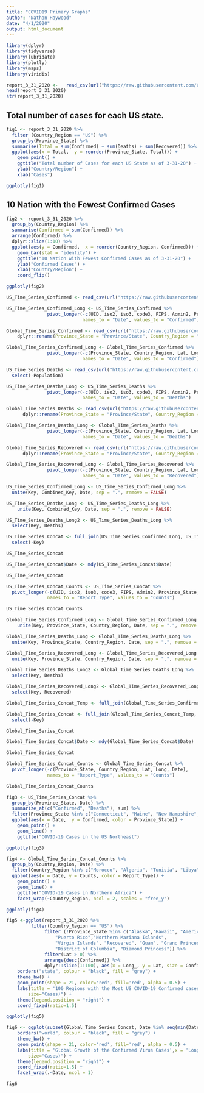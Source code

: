 ```yaml
---
title: "COVID19 Primary Graphs"
author: "Nathan Haywood"
date: "4/1/2020"
output: html_document
---
```


```r
library(dplyr)
library(tidyverse)
library(lubridate)
library(plotly)
library(maps)
library(viridis)
```

```r
report_3_31_2020 <-   read_csv(url("https://raw.githubusercontent.com/CSSEGISandData/COVID-19/master/csse_covid_19_data/csse_covid_19_daily_reports/03-31-2020.csv"))
head(report_3_31_2020)
str(report_3_31_2020)
```

## Total number of cases for each US state.
```r
fig1 <- report_3_31_2020 %>% 
  filter (Country_Region == "US") %>%
  group_by(Province_State) %>%
  summarise(Total = sum(Confirmed) + sum(Deaths) + sum(Recovered)) %>%
  ggplot(aes(x = Total,  y = reorder(Province_State, Total))) + 
    geom_point() +
    ggtitle("Total number of Cases for each US State as of 3-31-20") +
    ylab("Country/Region") +
    xlab("Cases")

ggplotly(fig1)
```

## 10 Nation with the Fewest Confirmed Cases
```r
fig2 <- report_3_31_2020 %>% 
  group_by(Country_Region) %>%
  summarise(Confirmed = sum(Confirmed)) %>%
  arrange(Confirmed) %>%
  dplyr::slice(1:10) %>%
  ggplot(aes(y = Confirmed,  x = reorder(Country_Region, Confirmed))) + 
    geom_bar(stat = 'identity') +
    ggtitle("10 Nation with Fewest Confirmed Cases as of 3-31-20") +
    ylab("Confirmed Cases") +
    xlab("Country/Region") +
    coord_flip()

ggplotly(fig2)
```

```r
US_Time_Series_Confirmed <- read_csv(url("https://raw.githubusercontent.com/CSSEGISandData/COVID-19/master/csse_covid_19_data/csse_covid_19_time_series/time_series_covid19_confirmed_US.csv"))

US_Time_Series_Confirmed_Long <- US_Time_Series_Confirmed %>% 
               pivot_longer(-c(UID, iso2, iso3, code3, FIPS, Admin2, Province_State, Country_Region, Lat, Long_, Combined_Key),
                            names_to = "Date", values_to = "Confirmed") 

Global_Time_Series_Confirmed <- read_csv(url("https://raw.githubusercontent.com/CSSEGISandData/COVID-19/master/csse_covid_19_data/csse_covid_19_time_series/time_series_covid19_confirmed_global.csv")) %>%
    dplyr::rename(Province_State = "Province/State", Country_Region = "Country/Region")

Global_Time_Series_Confirmed_Long <- Global_Time_Series_Confirmed %>% 
               pivot_longer(-c(Province_State, Country_Region, Lat, Long),
                            names_to = "Date", values_to = "Confirmed") 

US_Time_Series_Deaths <- read_csv(url("https://raw.githubusercontent.com/CSSEGISandData/COVID-19/master/csse_covid_19_data/csse_covid_19_time_series/time_series_covid19_deaths_US.csv")) %>%
  select(-Population)

US_Time_Series_Deaths_Long <- US_Time_Series_Deaths %>% 
               pivot_longer(-c(UID, iso2, iso3, code3, FIPS, Admin2, Province_State, Country_Region, Lat, Long_, Combined_Key),
                            names_to = "Date", values_to = "Deaths") 

Global_Time_Series_Deaths <- read_csv(url("https://raw.githubusercontent.com/CSSEGISandData/COVID-19/master/csse_covid_19_data/csse_covid_19_time_series/time_series_covid19_deaths_global.csv")) %>%
      dplyr::rename(Province_State = "Province/State", Country_Region = "Country/Region")

Global_Time_Series_Deaths_Long <- Global_Time_Series_Deaths %>% 
               pivot_longer(-c(Province_State, Country_Region, Lat, Long),
                            names_to = "Date", values_to = "Deaths") 

Global_Time_Series_Recovered <- read_csv(url("https://raw.githubusercontent.com/CSSEGISandData/COVID-19/master/csse_covid_19_data/csse_covid_19_time_series/time_series_covid19_recovered_global.csv")) %>%
      dplyr::rename(Province_State = "Province/State", Country_Region = "Country/Region")

Global_Time_Series_Recovered_Long <- Global_Time_Series_Recovered %>% 
               pivot_longer(-c(Province_State, Country_Region, Lat, Long),
                            names_to = "Date", values_to = "Recovered") 
```

```r
US_Time_Series_Confirmed_Long <- US_Time_Series_Confirmed_Long %>%
  unite(Key, Combined_Key, Date, sep = ".", remove = FALSE)

US_Time_Series_Deaths_Long <- US_Time_Series_Deaths_Long %>%
    unite(Key, Combined_Key, Date, sep = ".", remove = FALSE)

US_Time_Series_Deaths_Long2 <- US_Time_Series_Deaths_Long %>%
  select(Key, Deaths)

US_Time_Series_Concat <- full_join(US_Time_Series_Confirmed_Long, US_Time_Series_Deaths_Long2, by = c("Key")) %>%
  select(-Key)

US_Time_Series_Concat
```

```r
US_Time_Series_Concat$Date <- mdy(US_Time_Series_Concat$Date)

US_Time_Series_Concat
```

```r
US_Time_Series_Concat_Counts <- US_Time_Series_Concat %>%
  pivot_longer(-c(UID, iso2, iso3, code3, FIPS, Admin2, Province_State, Country_Region, Lat, Long_, Date, Combined_Key),
               names_to = "Report_Type", values_to = "Counts")

US_Time_Series_Concat_Counts
```

```r
Global_Time_Series_Confirmed_Long <- Global_Time_Series_Confirmed_Long %>%
    unite(Key, Province_State, Country_Region, Date, sep = ".", remove = FALSE)

Global_Time_Series_Deaths_Long <- Global_Time_Series_Deaths_Long %>%
  unite(Key, Province_State, Country_Region, Date, sep = ".", remove = FALSE)

Global_Time_Series_Recovered_Long <- Global_Time_Series_Recovered_Long %>%
  unite(Key, Province_State, Country_Region, Date, sep = ".", remove = FALSE)

Global_Time_Series_Deaths_Long2 <- Global_Time_Series_Deaths_Long %>%
  select(Key, Deaths)

Global_Time_Series_Recovered_Long2 <- Global_Time_Series_Recovered_Long %>%
  select(Key, Recovered)

Global_Time_Series_Concat_Temp <- full_join(Global_Time_Series_Confirmed_Long, Global_Time_Series_Deaths_Long2, by = c("Key"))

Global_Time_Series_Concat <- full_join(Global_Time_Series_Concat_Temp, Global_Time_Series_Recovered_Long2, by = c("Key")) %>%
  select(-Key)

Global_Time_Series_Concat
```

```r
Global_Time_Series_Concat$Date <- mdy(Global_Time_Series_Concat$Date)

Global_Time_Series_Concat
```

```r
Global_Time_Series_Concat_Counts <- Global_Time_Series_Concat %>% 
  pivot_longer(-c(Province_State, Country_Region, Lat, Long, Date),
               names_to = "Report_Type", values_to = "Counts")

Global_Time_Series_Concat_Counts
```

```r
fig3 <- US_Time_Series_Concat %>%
  group_by(Province_State, Date) %>%
  summarize_at(c("Confirmed", "Deaths"), sum) %>%
  filter(Province_State %in% c("Connecticut", "Maine", "New Hampshire", "Vermont", "New York", "Rhode Island", "Massachusetts")) %>%
  ggplot(aes(x = Date,  y = Confirmed, color = Province_State)) + 
    geom_point() +
    geom_line() +
    ggtitle("COVID-19 Cases in the US Northeast")

ggplotly(fig3)
```

```r
fig4 <- Global_Time_Series_Concat_Counts %>%
  group_by(Country_Region, Date) %>%
  filter(Country_Region %in% c("Morocco", "Algeria", "Tunisia", "Libya", "Egypt", "Sudan")) %>%
  ggplot(aes(x = Date, y = Counts, color = Report_Type)) +
    geom_point() +
    geom_line() +
    ggtitle("COVID-19 Cases in Northern Africa") +
    facet_wrap(~Country_Region, ncol = 2, scales = "free_y")

ggplotly(fig4)
```

```r
fig5 <-ggplot(report_3_31_2020 %>%
         filter(Country_Region == "US") %>%
              filter (!Province_State %in% c("Alaska","Hawaii", "American Samoa",
                  "Puerto Rico","Northern Mariana Islands", 
                  "Virgin Islands", "Recovered", "Guam", "Grand Princess",
                  "District of Columbia", "Diamond Princess")) %>%
              filter(Lat > 0) %>%
              arrange(desc(Confirmed)) %>%
              dplyr::slice(1:100), aes(x = Long_, y = Lat, size = Confirmed)) +
    borders("state", colour = "black", fill = "grey") +
    theme_bw() +
    geom_point(shape = 21, color='red', fill='red', alpha = 0.5) +
    labs(title = '100 Regions with the Most US COVID-19 Confirmed cases as of 3-31-20',x = '', y = '',
        size="Cases)") +
    theme(legend.position = "right") +
    coord_fixed(ratio=1.5)

ggplotly(fig5)

```

```r
fig6 <- ggplot(subset(Global_Time_Series_Concat, Date %in% seq(min(Date, na.rm = TRUE), max(Date, na.rm = TRUE), 14)), aes(x = Long, y = Lat, size = Confirmed)) +
    borders("world", colour = "black", fill = "grey") +
    theme_bw() +
    geom_point(shape = 21, color='red', fill='red', alpha = 0.5) +
    labs(title = 'Global Growth of the Confirmed Virus Cases',x = 'Longitude', y = 'Latitude',
        size="Cases)") +
    theme(legend.position = "right") +
    coord_fixed(ratio=1.5) +
    facet_wrap(.~Date, ncol = 1)

fig6
```






















